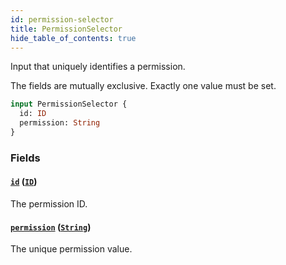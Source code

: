 ```yaml
---
id: permission-selector
title: PermissionSelector
hide_table_of_contents: true
---
```



Input that uniquely identifies a permission.

The fields are mutually exclusive. Exactly one value must be set.

```graphql
input PermissionSelector {
  id: ID
  permission: String
}
```


### Fields

#### [`id`](#) ([`ID`](/schema/scalars/id))

The permission ID.


#### [`permission`](#) ([`String`](/schema/scalars/string))

The unique permission value.




